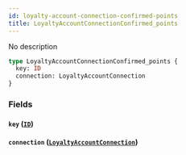 ```yaml
---
id: loyalty-account-connection-confirmed-points
title: LoyaltyAccountConnectionConfirmed_points
---
```


No description

```graphql
type LoyaltyAccountConnectionConfirmed_points {
  key: ID
  connection: LoyaltyAccountConnection
}
```

### Fields

#### `key` ([`ID`](/v1/scalars/id))

#### `connection` ([`LoyaltyAccountConnection`](/v1/objects/loyalty-account-connection))

